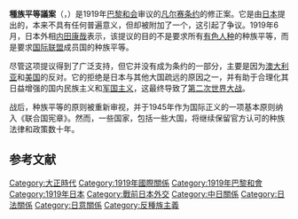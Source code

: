 '''種族平等議案'''（{{lang-ja|人種的差別撤廃提案}}，{{lang-en|Racial Equality Proposal}}）是1919年[[巴黎和会_(1919年)|巴黎和会]]审议的[[凡尔赛条约|凡尔赛条约]]的修正案。它是由[[日本|日本]]提出的，本来不具有任何普遍意义，但却被附加了一个，这引起了争议。{{sfn|Shimazu|1998|p=114}}1919年6月，日本外相[[内田康哉|内田康哉]]表示，该提议的目的不是要求所有[[有色人种|有色人种]]的种族平等，而是要求[[国际联盟|国际联盟]]成员国的种族平等。{{sfn|Shimazu|1998|p=114}}

尽管这项提议得到了广泛支持，但它并没有成为条约的一部分，主要是因为[[澳大利亚|澳大利亚]]和[[美国|美国]]的反对。它的拒绝是日本与其他大国疏远的原因之一，并有助于合理化其日益增强的国内民族主义和[[军国主义|军国主义]]，这最终导致了[[第二次世界大战|第二次世界大战]]。

战后，种族平等的原则被重新审视，并于1945年作为国际正义的一项基本原则纳入《联合国宪章》。然而，一些国家，包括一些大国，将继续保留官方认可的种族法律和政策数十年。

== 参考文献 ==
{{reflist}}

{{大日本帝國}}
{{種族主義主題}}
[[Category:大正時代|Category:大正時代]]
[[Category:1919年國際關係|Category:1919年國際關係]]
[[Category:1919年巴黎和會|Category:1919年巴黎和會]]
[[Category:1919年日本|Category:1919年日本]]
[[Category:戰前日本外交|Category:戰前日本外交]]
[[Category:中日關係|Category:中日關係]]
[[Category:日法關係|Category:日法關係]]
[[Category:日意關係|Category:日意關係]]
[[Category:反種族主義|Category:反種族主義]]